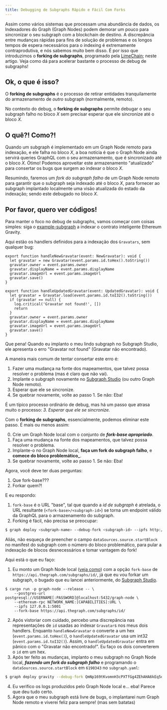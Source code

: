 ```yaml
---
title: Debugging de Subgraphs Rápido e Fácil Com Forks
---
```


Assim como vários sistemas que processam uma abundância de dados, os Indexadores do Graph (Graph Nodes) podem demorar um pouco para sincronizar o seu subgraph com a blockchain de destino. A discrepância entre mudanças rápidas para fins de solução de problemas e os longos tempos de espera necessários para o indexing é extremamente contraprodutiva, e nós sabemos muito bem disso. É por isso que introduzimos o **forking de subgraphs**, programado pela [LimeChain](https://limechain.tech/); neste artigo. Veja como dá para acelerar bastante o processo de debug de subgraphs!

## Ok, o que é isso?

O **forking de subgraphs** é o processo de retirar entidades tranquilamente do armazenamento de _outro_ subgraph (normalmente, remoto).

No contexto do debug, o **forking de subgraphs** permite debugar o seu subgraph falho no bloco _X_ sem precisar esperar que ele sincronize até o bloco _X_.

## O quê?! Como?!

Quando um subgraph é implementado em um Graph Node remoto para indexação, e ele falha no bloco _X_, a boa notícia é que o Graph Node ainda servirá queries GraphQL com o seu armazenamento, que é sincronizado até o bloco _X_. Ótimo! Podemos aproveitar este armazenamento "atualizado" para consertar os bugs que surgem ao indexar o bloco _X_.

Resumindo, faremos um _fork do subgraph falho_ de um Graph Node remoto para garantir que o subgraph seja indexado até o bloco _X_, para fornecer ao subgraph implantado localmente uma visão atualizada do estado da indexação; sendo este debugado no bloco _X_.

## Por favor, quero ver códigos!

Para manter o foco no debug de subgraphs, vamos começar com coisas simples: siga o [example-subgraph](https://github.com/graphprotocol/graph-tooling/tree/main/examples/ethereum-gravatar) a indexar o contrato inteligente Ethereum Gravity.

Aqui estão os handlers definidos para a indexação dos `Gravatars`, sem qualquer bug:

```tsx
export function handleNewGravatar(event: NewGravatar): void {
  let gravatar = new Gravatar(event.params.id.toHex().toString())
  gravatar.owner = event.params.owner
  gravatar.displayName = event.params.displayName
  gravatar.imageUrl = event.params.imageUrl
  gravatar.save()
}

export function handleUpdatedGravatar(event: UpdatedGravatar): void {
  let gravatar = Gravatar.load(event.params.id.toI32().toString())
  if (gravatar == null) {
    log.critical('Gravatar not found!', [])
    return
  }
  gravatar.owner = event.params.owner
  gravatar.displayName = event.params.displayName
  gravatar.imageUrl = event.params.imageUrl
  gravatar.save()
}
```

Que pena! Quando eu implanto o meu lindo subgraph no Subgraph Studio, ele apresenta o erro "Gravatar not found" (Gravatar não encontrado).

A maneira mais comum de tentar consertar este erro é:

1. Fazer uma mudança na fonte dos mapeamentos, que talvez possa resolver o problema (mas é claro que não vai).
2. Implante o subgraph novamente no [Subgraph Studio](https://thegraph.com/studio/) (ou outro Graph Node remoto).
3. Esperar que ele se sincronize.
4. Se quebrar novamente, volte ao passo 1. Se não: Eba!

É um típico processo ordinário de debug, mas há um passo que atrasa muito o processo: _3. Esperar que ele se sincronize._

Com o **forking de subgraphs**, essencialmente, podemos eliminar este passo. É mais ou menos assim:

0. Crie um Graph Node local com o conjunto de **_fork-base apropriado_**.
1. Faça uma mudança na fonte dos mapeamentos, que talvez possa resolver o problema.
2. Implante-o no Graph Node local, **faça um fork do subgraph falho**, e **comece do bloco problemático_**.
3. Se quebrar novamente, volte ao passo 1. Se não: Eba!

Agora, você deve ter duas perguntas:

1. Que fork-base???
2. Forkar quem?!

E eu respondo:

1. `fork-base` é o URL "base", tal que quando a _id de subgraph_ é atrelada, o URL resultante (`<fork-base>/<subgraph-id>`) se torna um endpoint válido da GraphQL para o armazenamento do subgraph.
2. Forking é fácil, não precisa se preocupar:

```bash
$ graph deploy <subgraph-name> --debug-fork <subgraph-id> --ipfs http://localhost:5001 --node http://localhost:8020
```

Aliás, não esqueça de preencher o campo `dataSources.source.startBlock` no manifest do subgraph com o número do bloco problemático, para pular a indexação de blocos desnecessários e tomar vantagem do fork!

Aqui está o que eu faço:

1. Eu monto um Graph Node local ([veja como](https://github.com/graphprotocol/graph-node#running-a-local-graph-node)) com a opção `fork-base` de `https://api.thegraph.com/subgraphs/id/`, já que eu vou forkar um subgraph, o bugado que eu lancei anteriormente, do [Subgraph Studio](https://thegraph.com/studio/).

```
$ cargo run -p graph-node --release -- \
    --postgres-url postgresql://USERNAME[:PASSWORD]@localhost:5432/graph-node \
    --ethereum-rpc NETWORK_NAME:[CAPABILITIES]:URL \
    --ipfs 127.0.0.1:5001
    --fork-base https://api.thegraph.com/subgraphs/id/
```

2. Após vistoriar com cuidado, percebo uma discrepância nas representações de `id` usadas ao indexar `Gravatar`s nos meus dois handlers. Enquanto `handleNewGravatar` o converte a um hex (`event.params.id.toHex()`), o `handleUpdatedGravatar` usa um int32 (`event.params.id.toI32()`). Assim, o `handleUpdatedGravatar` entra em pânico com o "Gravatar não encontrado!". Eu faço os dois converterem o `id` em um hex.
3. Após ter feito as mudanças, implanto o meu subgraph no Graph Node local, **_fazendo um fork do subgraph falho_** e programando o `dataSources.source.startBlock` em `6190343` no `subgraph.yaml`:

```bash
$ graph deploy gravity --debug-fork QmNp169tKvomnH3cPXTfGg4ZEhAHA6kEq5oy1XDqAxqHmW --ipfs http://localhost:5001 --node http://localhost:8020
```

4. Eu verifico os logs produzidos pelo Graph Node local e... eba! Parece que deu tudo certo.
5. Agora que o meu subgraph está livre de bugs, o implantarei num Graph Node remoto e viverei feliz para sempre! (mas sem batatas)
